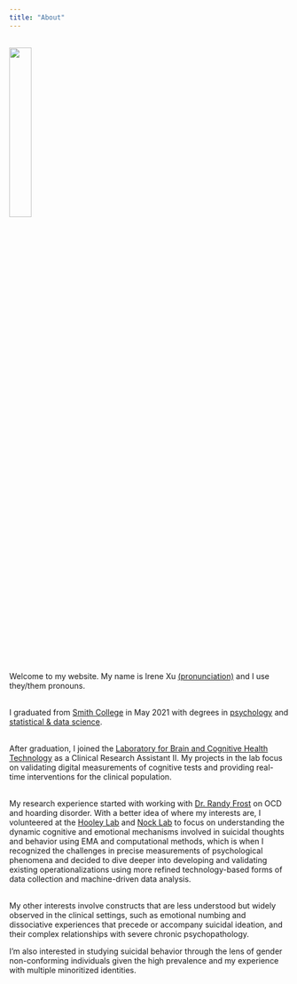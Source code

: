 ```yaml
---
title: "About"
---
```


<br/>
![](../media/profile_photo.jpeg){width=28%}

<br/>
Welcome to my website. My name is Irene Xu [(pronunciation)](https://www.youtube.com/watch?v=8XdUJ1mtYAM) and I use they/them pronouns.

<br/>
I graduated from [Smith College](smith.edu) in May 2021 with degrees in [psychology](smith.edu/academics/psychology) and [statistical & data science](smith.edu/academics/statistics). 

<br/>
After graduation, I joined the [Laboratory for Brain and Cognitive Health Technology](http://cognitivehealth.tech/) as a Clinical Research Assistant II. My projects in the lab focus on validating digital measurements of cognitive tests and providing real-time interventions for the clinical population. 

<br/>
My research experience started with working with [Dr. Randy Frost](smith.edu/academics/faculty/randy-frost) on OCD and hoarding disorder. With a better idea of where my interests are, I volunteered at the [Hooley Lab](hooleylab.psych.fas.harvard.edu/) and [Nock Lab](nocklab.fas.harvard.edu/) to focus on understanding the dynamic cognitive and emotional mechanisms involved in suicidal thoughts and behavior using EMA and computational methods, which is when I recognized the challenges in precise measurements of psychological phenomena and decided to dive deeper into developing and validating existing operationalizations using more refined technology-based forms of data collection and machine-driven data analysis. 

<br/>
My other interests involve constructs that are less understood but widely observed in the clinical settings, such as emotional numbing and dissociative experiences that precede or accompany suicidal ideation, and their complex relationships with severe chronic psychopathology.

I’m also interested in studying suicidal behavior through the lens of gender non-conforming individuals given the high prevalence and my experience with multiple minoritized identities. 
